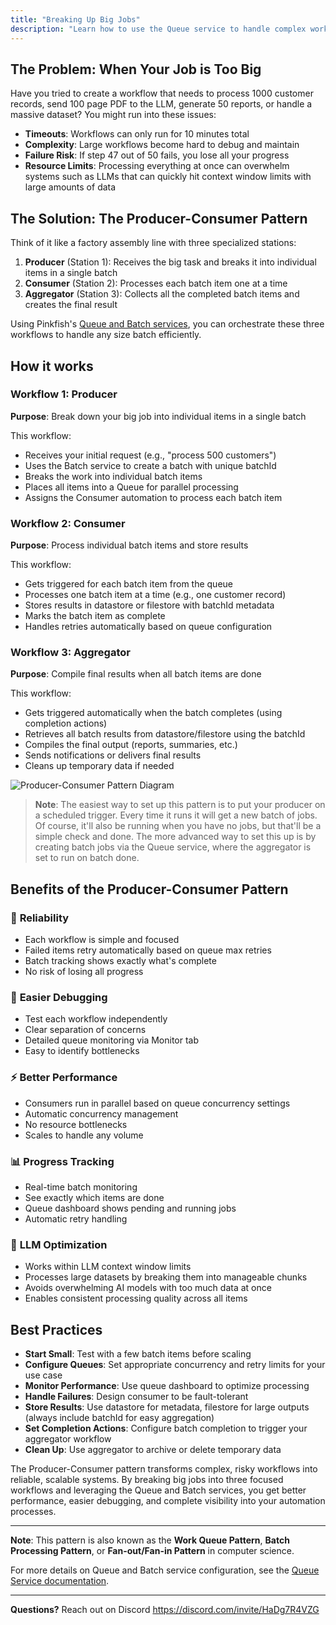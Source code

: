 ```yaml
---
title: "Breaking Up Big Jobs"
description: "Learn how to use the Queue service to handle complex workflows that might timeout or become unwieldy"
---
```


## The Problem: When Your Job is Too Big

Have you tried to create a workflow that needs to process 1000 customer records, send 100 page PDF to the LLM, generate 50 reports, or handle a massive dataset? You might run into these issues:

- **Timeouts**: Workflows can only run for 10 minutes total
- **Complexity**: Large workflows become hard to debug and maintain
- **Failure Risk**: If step 47 out of 50 fails, you lose all your progress
- **Resource Limits**: Processing everything at once can overwhelm systems such as LLMs that can quickly hit context window limits with large amounts of data

## The Solution: The Producer-Consumer Pattern

Think of it like a factory assembly line with three specialized stations:

1. **Producer** (Station 1): Receives the big task and breaks it into individual items in a single batch
2. **Consumer** (Station 2): Processes each batch item one at a time
3. **Aggregator** (Station 3): Collects all the completed batch items and creates the final result

Using Pinkfish's [Queue and Batch services](/essentials/queue), you can orchestrate these three workflows to handle any size batch efficiently.

## How it works

### Workflow 1: Producer

**Purpose**: Break down your big job into individual items in a single batch

This workflow:

- Receives your initial request (e.g., "process 500 customers")
- Uses the Batch service to create a batch with unique batchId
- Breaks the work into individual batch items
- Places all items into a Queue for parallel processing
- Assigns the Consumer automation to process each batch item

### Workflow 2: Consumer

**Purpose**: Process individual batch items and store results

This workflow:

- Gets triggered for each batch item from the queue
- Processes one batch item at a time (e.g., one customer record)
- Stores results in datastore or filestore with batchId metadata
- Marks the batch item as complete
- Handles retries automatically based on queue configuration

### Workflow 3: Aggregator

**Purpose**: Compile final results when all batch items are done

This workflow:

- Gets triggered automatically when the batch completes (using completion actions)
- Retrieves all batch results from datastore/filestore using the batchId
- Compiles the final output (reports, summaries, etc.)
- Sends notifications or delivers final results
- Cleans up temporary data if needed

<img src="../images/examples/producer3.png" alt="Producer-Consumer Pattern Diagram" />

> **Note**: The easiest way to set up this pattern is to put your producer on a scheduled trigger. Every time it runs it will get a new batch of jobs. Of course, it'll also be running when you have no jobs, but that'll be a simple check and done. The more advanced way to set this up is by creating batch jobs via the Queue service, where the aggregator is set to run on batch done.

## Benefits of the Producer-Consumer Pattern

### 🔄 **Reliability**

- Each workflow is simple and focused
- Failed items retry automatically based on queue max retries
- Batch tracking shows exactly what's complete
- No risk of losing all progress

### 🐛 **Easier Debugging**

- Test each workflow independently
- Clear separation of concerns
- Detailed queue monitoring via Monitor tab
- Easy to identify bottlenecks

### ⚡ **Better Performance**

- Consumers run in parallel based on queue concurrency settings
- Automatic concurrency management
- No resource bottlenecks
- Scales to handle any volume

### 📊 **Progress Tracking**

- Real-time batch monitoring
- See exactly which items are done
- Queue dashboard shows pending and running jobs
- Automatic retry handling

### 🧠 **LLM Optimization**

- Works within LLM context window limits
- Processes large datasets by breaking them into manageable chunks
- Avoids overwhelming AI models with too much data at once
- Enables consistent processing quality across all items

## Best Practices

- **Start Small**: Test with a few batch items before scaling
- **Configure Queues**: Set appropriate concurrency and retry limits for your use case
- **Monitor Performance**: Use queue dashboard to optimize processing
- **Handle Failures**: Design consumer to be fault-tolerant
- **Store Results**: Use datastore for metadata, filestore for large outputs (always include batchId for easy aggregation)
- **Set Completion Actions**: Configure batch completion to trigger your aggregator workflow
- **Clean Up**: Use aggregator to archive or delete temporary data

The Producer-Consumer pattern transforms complex, risky workflows into reliable, scalable systems. By breaking big jobs into three focused workflows and leveraging the Queue and Batch services, you get better performance, easier debugging, and complete visibility into your automation processes.

---

**Note**: This pattern is also known as the **Work Queue Pattern**, **Batch Processing Pattern**, or **Fan-out/Fan-in Pattern** in computer science.

For more details on Queue and Batch service configuration, see the [Queue Service documentation](/essentials/queue).

---

**Questions?** Reach out on Discord https://discord.com/invite/HaDg7R4VZG
